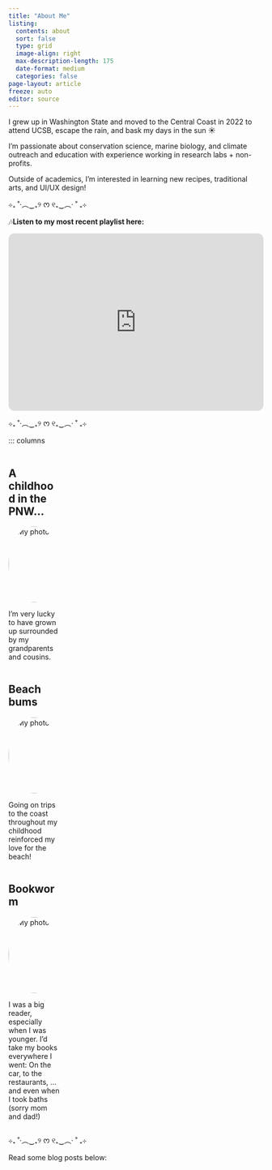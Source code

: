 ```yaml
---
title: "About Me"
listing:
  contents: about
  sort: false
  type: grid
  image-align: right
  max-description-length: 175
  date-format: medium
  categories: false
page-layout: article
freeze: auto
editor: source
---
```


I grew up in Washington State and moved to the Central Coast in 2022 to attend UCSB, escape the rain, and bask my days in the sun ☀️

I'm passionate about conservation science, marine biology, and climate outreach and education with experience working in research labs + non-profits.

Outside of academics, I'm interested in learning new recipes, traditional arts, and UI/UX design!

⊹₊ ˚‧︵‿₊୨ ᰔ ୧₊‿︵‧ ˚ ₊⊹

🎶**Listen to my most recent playlist here:**
```{=html}
<iframe style="border-radius:12px" src="https://open.spotify.com/playlist/45smoWHqpzPYzQojXw8TVx?si=3285fc9df05141f9" width="100%" height="350" frameBorder="0" allowfullscreen="" allow="autoplay; clipboard-write; encrypted-media; fullscreen; picture-in-picture" loading="lazy"></iframe>
```

⊹₊ ˚‧︵‿₊୨ ᰔ ୧₊‿︵‧ ˚ ₊⊹

::: columns

::: {.column width="20%"}
## A childhood in the PNW...

<img src="images/archive3.jpg" alt="My photo" style="width:150px; height:150px; border-radius:50%;"/> 

I'm very lucky to have grown up surrounded by my grandparents and cousins.

:::

::: {.column width="20%"}
## Beach bums
<img src="images/archive4.jpg" alt="My photo" style="width:150px; height:150px; border-radius:50%;"/> 

Going on trips to the coast throughout my childhood reinforced my love for the beach!
:::

::: {.column width="20%"}
## Bookworm
<img src="images/archive1.jpg" alt="My photo" style="width:150px; height:150px; border-radius:50%;"/>

I was a big reader, especially when I was younger. I'd take my books everywhere I went: On the car, to the restaurants, ... and even when I took baths (sorry mom and dad!)
:::


::: {.column width="20%"}
:::

::: {.column width="30%"}
:::

::: {.column width="30%"}
:::

::: {.column width="30%"}
:::

::: {.column width="30%"}
:::

::: {.column width="30%"}
:::

⊹₊ ˚‧︵‿₊୨ ᰔ ୧₊‿︵‧ ˚ ₊⊹

Read some blog posts below: